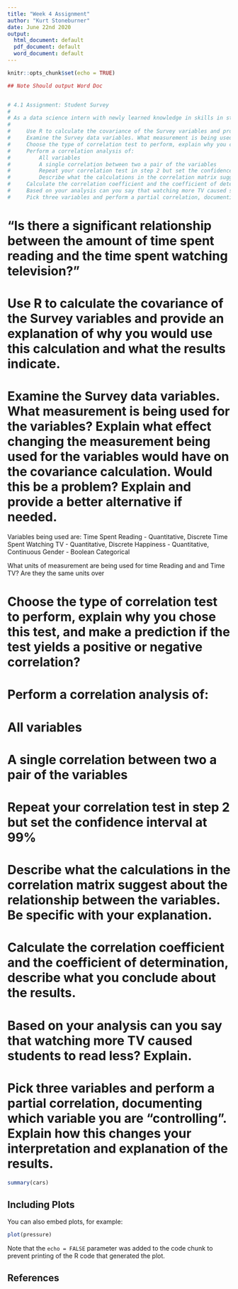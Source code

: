 ```yaml
---
title: "Week 4 Assignment"
author: "Kurt Stoneburner"
date: June 22nd 2020
output:
  html_document: default
  pdf_document: default
  word_document: default
---
```


```r
knitr::opts_chunk$set(echo = TRUE)

## Note Should output Word Doc


# 4.1 Assignment: Student Survey
# 
# As a data science intern with newly learned knowledge in skills in statistical correlation and R programming, you will analyze the results of a survey recently given to college students. You learn that the research question being investigated is: “Is there a significant relationship between the amount of time spent reading and the time spent watching television?” You are also interested if there are other significant relationships that can be discovered? The survey data is located in this StudentSurvey.csv file.
# 
#     Use R to calculate the covariance of the Survey variables and provide an explanation of why you would use this calculation and what the results indicate.
#     Examine the Survey data variables. What measurement is being used for the variables? Explain what effect changing the measurement being used for the variables would have on the covariance calculation. Would this be a problem? Explain and provide a better alternative if needed.
#     Choose the type of correlation test to perform, explain why you chose this test, and make a prediction if the test yields a positive or negative correlation?
#     Perform a correlation analysis of:
#         All variables
#         A single correlation between two a pair of the variables
#         Repeat your correlation test in step 2 but set the confidence interval at 99%
#         Describe what the calculations in the correlation matrix suggest about the relationship between the variables. Be specific with your explanation.
#     Calculate the correlation coefficient and the coefficient of determination, describe what you conclude about the results.
#     Based on your analysis can you say that watching more TV caused students to read less? Explain.
#     Pick three variables and perform a partial correlation, documenting which variable you are “controlling”. Explain how this changes your interpretation and explanation of the results.

```
# “Is there a significant relationship between the amount of time spent reading and the time spent watching television?”

#     Use R to calculate the covariance of the Survey variables and provide an explanation of why you would use this calculation and what the results indicate.

#     Examine the Survey data variables. What measurement is being used for the variables? Explain what effect changing the measurement being used for the variables would have on the covariance calculation. Would this be a problem? Explain and provide a better alternative if needed.

Variables being used are:
  Time Spent Reading - Quantitative, Discrete
  Time Spent Watching TV - Quantitative, Discrete
  Happiness - Quantitative, Continuous
  Gender - Boolean Categorical
  
  What units of measurement are being used for time Reading and and Time TV? Are they the same units over 

#     Choose the type of correlation test to perform, explain why you chose this test, and make a prediction if the test yields a positive or negative correlation?

#     Perform a correlation analysis of:

#         All variables

#         A single correlation between two a pair of the variables

#         Repeat your correlation test in step 2 but set the confidence interval at 99%

#         Describe what the calculations in the correlation matrix suggest about the relationship between the variables. Be specific with your explanation.

#     Calculate the correlation coefficient and the coefficient of determination, describe what you conclude about the results.

#     Based on your analysis can you say that watching more TV caused students to read less? Explain.

#     Pick three variables and perform a partial correlation, documenting which variable you are “controlling”. Explain how this changes your interpretation and explanation of the results.

```r
summary(cars)
```

## Including Plots

You can also embed plots, for example:

```r
plot(pressure)
```

Note that the `echo = FALSE` parameter was added to the code chunk to prevent printing of the R code that generated the plot.

## References

